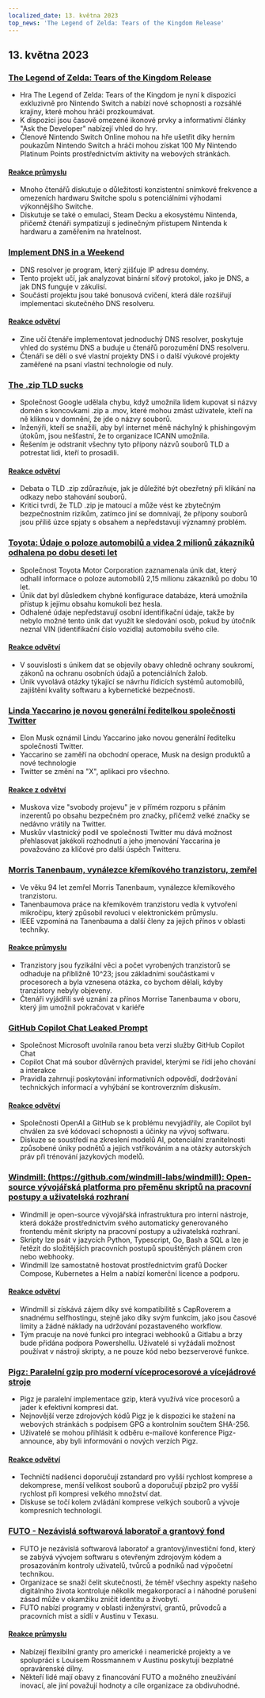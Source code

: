 ```yaml
---
localized_date: 13. května 2023
top_news: 'The Legend of Zelda: Tears of the Kingdom Release'
---
```




<CallToAction />

<Steps>

## 13. května 2023

### [The Legend of Zelda: Tears of the Kingdom Release](https://www.zelda.com/tears-of-the-kingdom/)

- Hra The Legend of Zelda: Tears of the Kingdom je nyní k dispozici exkluzivně pro Nintendo Switch a nabízí nové schopnosti a rozsáhlé krajiny, které mohou hráči prozkoumávat.
- K dispozici jsou časově omezené ikonové prvky a informativní články "Ask the Developer" nabízejí vhled do hry.
- Členové Nintendo Switch Online mohou na hře ušetřit díky herním poukazům Nintendo Switch a hráči mohou získat 100 My Nintendo Platinum Points prostřednictvím aktivity na webových stránkách.

#### [Reakce průmyslu](http://news.ycombinator.com/item?id=35912318)

- Mnoho čtenářů diskutuje o důležitosti konzistentní snímkové frekvence a omezeních hardwaru Switche spolu s potenciálními výhodami výkonnějšího Switche.
- Diskutuje se také o emulaci, Steam Decku a ekosystému Nintenda, přičemž čtenáři sympatizují s jedinečným přístupem Nintenda k hardwaru a zaměřením na hratelnost.

### [Implement DNS in a Weekend](https://implement-dns.wizardzines.com/)

- DNS resolver je program, který zjišťuje IP adresu domény.
- Tento projekt učí, jak analyzovat binární síťový protokol, jako je DNS, a jak DNS funguje v zákulisí.
- Součástí projektu jsou také bonusová cvičení, která dále rozšiřují implementaci skutečného DNS resolveru.

#### [Reakce odvětví](http://news.ycombinator.com/item?id=35916064)

- Zine učí čtenáře implementovat jednoduchý DNS resolver, poskytuje vhled do systému DNS a buduje u čtenářů porozumění DNS resolveru.
- Čtenáři se dělí o své vlastní projekty DNS i o další výukové projekty zaměřené na psaní vlastní technologie od nuly.

### [The .zip TLD sucks](https://financialstatement.zip/)

- Společnost Google udělala chybu, když umožnila lidem kupovat si názvy domén s koncovkami .zip a .mov, které mohou zmást uživatele, kteří na ně kliknou v domnění, že jde o názvy souborů.
- Inženýři, kteří se snažili, aby byl internet méně náchylný k phishingovým útokům, jsou nešťastní, že to organizace ICANN umožnila.
- Řešením je odstranit všechny tyto přípony názvů souborů TLD a potrestat lidi, kteří to prosadili.

#### [Reakce odvětví](http://news.ycombinator.com/item?id=35920336)

- Debata o TLD .zip zdůrazňuje, jak je důležité být obezřetný při klikání na odkazy nebo stahování souborů.
- Kritici tvrdí, že TLD .zip je matoucí a může vést ke zbytečným bezpečnostním rizikům, zatímco jiní se domnívají, že přípony souborů jsou příliš úzce spjaty s obsahem a nepředstavují významný problém.

### [Toyota: Údaje o poloze automobilů a videa 2 milionů zákazníků odhalena po dobu deseti let](https://www.bleepingcomputer.com/news/security/toyota-car-location-data-of-2-million-customers-exposed-for-ten-years/)

- Společnost Toyota Motor Corporation zaznamenala únik dat, který odhalil informace o poloze automobilů 2,15 milionu zákazníků po dobu 10 let.
- Únik dat byl důsledkem chybné konfigurace databáze, která umožnila přístup k jejímu obsahu komukoli bez hesla.
- Odhalené údaje nepředstavují osobní identifikační údaje, takže by nebylo možné tento únik dat využít ke sledování osob, pokud by útočník neznal VIN (identifikační číslo vozidla) automobilu svého cíle.

#### [Reakce odvětví](http://news.ycombinator.com/item?id=35919133)

- V souvislosti s únikem dat se objevily obavy ohledně ochrany soukromí, zákonů na ochranu osobních údajů a potenciálních žalob.
- Únik vyvolává otázky týkající se návrhu řídicích systémů automobilů, zajištění kvality softwaru a kybernetické bezpečnosti.

### [Linda Yaccarino je novou generální ředitelkou společnosti Twitter](https://twitter.com/elonmusk/status/1657050349608501249)

- Elon Musk oznámil Lindu Yaccarino jako novou generální ředitelku společnosti Twitter.
- Yaccarino se zaměří na obchodní operace, Musk na design produktů a nové technologie
- Twitter se změní na "X", aplikaci pro všechno.

#### [Reakce z odvětví](http://news.ycombinator.com/item?id=35917912)

- Muskova vize "svobody projevu" je v přímém rozporu s přáním inzerentů po obsahu bezpečném pro značky, přičemž velké značky se nedávno vrátily na Twitter.
- Muskův vlastnický podíl ve společnosti Twitter mu dává možnost přehlasovat jakékoli rozhodnutí a jeho jmenování Yaccarina je považováno za klíčové pro další úspěch Twitteru.

### [Morris Tanenbaum, vynálezce křemíkového tranzistoru, zemřel](https://spectrum.ieee.org/in-memoriam-may-2023)

- Ve věku 94 let zemřel Morris Tanenbaum, vynálezce křemíkového tranzistoru.
- Tanenbaumova práce na křemíkovém tranzistoru vedla k vytvoření mikročipu, který způsobil revoluci v elektronickém průmyslu.
- IEEE vzpomíná na Tanenbauma a další členy za jejich přínos v oblasti techniky.

#### [Reakce průmyslu](http://news.ycombinator.com/item?id=35920261)

- Tranzistory jsou fyzikální věci a počet vyrobených tranzistorů se odhaduje na přibližně 10^23; jsou základními součástkami v procesorech a byla vznesena otázka, co bychom dělali, kdyby tranzistory nebyly objeveny.
- Čtenáři vyjádřili své uznání za přínos Morrise Tanenbauma v oboru, který jim umožnil pokračovat v kariéře

### [GitHub Copilot Chat Leaked Prompt](https://twitter.com/marvinvonhagen/status/1657060506371346432)

- Společnost Microsoft uvolnila ranou beta verzi služby GitHub Copilot Chat
- Copilot Chat má soubor důvěrných pravidel, kterými se řídí jeho chování a interakce
- Pravidla zahrnují poskytování informativních odpovědí, dodržování technických informací a vyhýbání se kontroverzním diskusím.

#### [Reakce odvětví](http://news.ycombinator.com/item?id=35921375)

- Společnosti OpenAI a GitHub se k problému nevyjádřily, ale Copilot byl chválen za své kódovací schopnosti a účinky na vývoj softwaru.
- Diskuze se soustředí na zkreslení modelů AI, potenciální zranitelnosti způsobené úniky podnětů a jejich vstřikováním a na otázky autorských práv při trénování jazykových modelů.

### [Windmill: (https://github.com/windmill-labs/windmill): Open-source vývojářská platforma pro přeměnu skriptů na pracovní postupy a uživatelská rozhraní](https://github.com/windmill-labs/windmill)

- Windmill je open-source vývojářská infrastruktura pro interní nástroje, která dokáže prostřednictvím svého automaticky generovaného frontendu měnit skripty na pracovní postupy a uživatelská rozhraní.
- Skripty lze psát v jazycích Python, Typescript, Go, Bash a SQL a lze je řetězit do složitějších pracovních postupů spouštěných plánem cron nebo webhooky.
- Windmill lze samostatně hostovat prostřednictvím grafů Docker Compose, Kubernetes a Helm a nabízí komerční licence a podporu.

#### [Reakce odvětví](http://news.ycombinator.com/item?id=35920082)

- Windmill si získává zájem díky své kompatibilitě s CapRoverem a snadnému selfhostingu, stejně jako díky svým funkcím, jako jsou časové limity a žádné náklady na udržování pozastaveného workflow.
- Tým pracuje na nové funkci pro integraci webhooků a Gitlabu a brzy bude přidána podpora Powershellu. Uživatelé si vyžádali možnost používat v nástroji skripty, a ne pouze kód nebo bezserverové funkce.

### [Pigz: Paralelní gzip pro moderní víceprocesorové a vícejádrové stroje](https://zlib.net/pigz/)

- Pigz je paralelní implementace gzip, která využívá více procesorů a jader k efektivní kompresi dat.
- Nejnovější verze zdrojových kódů Pigz je k dispozici ke stažení na webových stránkách s podpisem GPG a kontrolním součtem SHA-256.
- Uživatelé se mohou přihlásit k odběru e-mailové konference Pigz-announce, aby byli informováni o nových verzích Pigz.

#### [Reakce odvětví](http://news.ycombinator.com/item?id=35914447)

- Techničtí nadšenci doporučují zstandard pro vyšší rychlost komprese a dekomprese, menší velikost souborů a doporučují pbzip2 pro vyšší rychlost při kompresi velkého množství dat.
- Diskuse se točí kolem zvládání komprese velkých souborů a vývoje kompresních technologií.

### [FUTO - Nezávislá softwarová laboratoř a grantový fond](https://futo.org/)

- FUTO je nezávislá softwarová laboratoř a grantový/investiční fond, který se zabývá vývojem softwaru s otevřeným zdrojovým kódem a prosazováním kontroly uživatelů, tvůrců a podniků nad výpočetní technikou.
- Organizace se snaží čelit skutečnosti, že téměř všechny aspekty našeho digitálního života kontroluje několik megakorporací a i náhodné porušení zásad může v okamžiku zničit identitu a živobytí.
- FUTO nabízí programy v oblasti inženýrství, grantů, průvodců a pracovních míst a sídlí v Austinu v Texasu.

#### [Reakce průmyslu](http://news.ycombinator.com/item?id=35911406)

- Nabízejí flexibilní granty pro americké i neamerické projekty a ve spolupráci s Louisem Rossmannem v Austinu poskytují bezplatné opravárenské dílny.
- Někteří lidé mají obavy z financování FUTO a možného zneužívání inovací, ale jiní považují hodnoty a cíle organizace za obdivuhodné.

</Steps>

